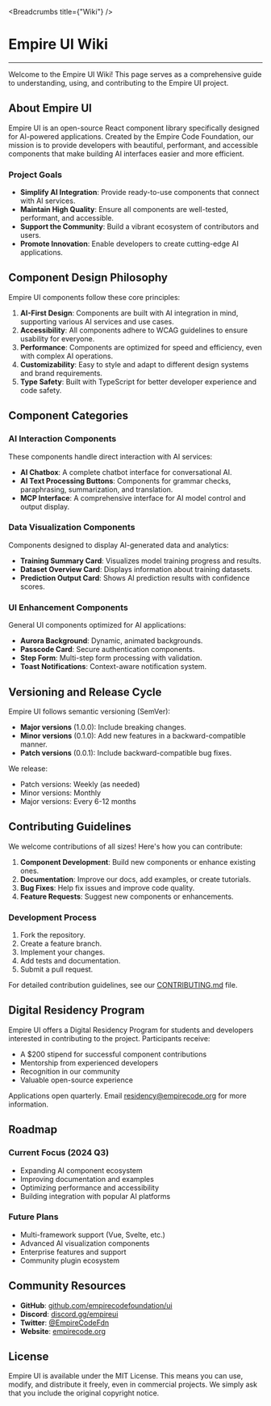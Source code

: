 
<Breadcrumbs title={"Wiki"} />

# Empire UI Wiki

---

Welcome to the Empire UI Wiki! This page serves as a comprehensive guide to understanding, using, and contributing to the Empire UI project.

## About Empire UI

Empire UI is an open-source React component library specifically designed for AI-powered applications. Created by the Empire Code Foundation, our mission is to provide developers with beautiful, performant, and accessible components that make building AI interfaces easier and more efficient.

### Project Goals

- **Simplify AI Integration**: Provide ready-to-use components that connect with AI services.
- **Maintain High Quality**: Ensure all components are well-tested, performant, and accessible.
- **Support the Community**: Build a vibrant ecosystem of contributors and users.
- **Promote Innovation**: Enable developers to create cutting-edge AI applications.

## Component Design Philosophy

Empire UI components follow these core principles:

1. **AI-First Design**: Components are built with AI integration in mind, supporting various AI services and use cases.
2. **Accessibility**: All components adhere to WCAG guidelines to ensure usability for everyone.
3. **Performance**: Components are optimized for speed and efficiency, even with complex AI operations.
4. **Customizability**: Easy to style and adapt to different design systems and brand requirements.
5. **Type Safety**: Built with TypeScript for better developer experience and code safety.

## Component Categories

### AI Interaction Components

These components handle direct interaction with AI services:

- **AI Chatbox**: A complete chatbot interface for conversational AI.
- **AI Text Processing Buttons**: Components for grammar checks, paraphrasing, summarization, and translation.
- **MCP Interface**: A comprehensive interface for AI model control and output display.

### Data Visualization Components

Components designed to display AI-generated data and analytics:

- **Training Summary Card**: Visualizes model training progress and results.
- **Dataset Overview Card**: Displays information about training datasets.
- **Prediction Output Card**: Shows AI prediction results with confidence scores.

### UI Enhancement Components

General UI components optimized for AI applications:

- **Aurora Background**: Dynamic, animated backgrounds.
- **Passcode Card**: Secure authentication components.
- **Step Form**: Multi-step form processing with validation.
- **Toast Notifications**: Context-aware notification system.

## Versioning and Release Cycle

Empire UI follows semantic versioning (SemVer):

- **Major versions** (1.0.0): Include breaking changes.
- **Minor versions** (0.1.0): Add new features in a backward-compatible manner.
- **Patch versions** (0.0.1): Include backward-compatible bug fixes.

We release:
- Patch versions: Weekly (as needed)
- Minor versions: Monthly
- Major versions: Every 6-12 months

## Contributing Guidelines

We welcome contributions of all sizes! Here's how you can contribute:

1. **Component Development**: Build new components or enhance existing ones.
2. **Documentation**: Improve our docs, add examples, or create tutorials.
3. **Bug Fixes**: Help fix issues and improve code quality.
4. **Feature Requests**: Suggest new components or enhancements.

### Development Process

1. Fork the repository.
2. Create a feature branch.
3. Implement your changes.
4. Add tests and documentation.
5. Submit a pull request.

For detailed contribution guidelines, see our [CONTRIBUTING.md](https://github.com/empirecodefoundation/ui/blob/main/CONTRIBUTING.md) file.

## Digital Residency Program

Empire UI offers a Digital Residency Program for students and developers interested in contributing to the project. Participants receive:

- A $200 stipend for successful component contributions
- Mentorship from experienced developers
- Recognition in our community
- Valuable open-source experience

Applications open quarterly. Email [residency@empirecode.org](mailto:residency@empirecode.org) for more information.

## Roadmap

### Current Focus (2024 Q3)

- Expanding AI component ecosystem
- Improving documentation and examples
- Optimizing performance and accessibility
- Building integration with popular AI platforms

### Future Plans

- Multi-framework support (Vue, Svelte, etc.)
- Advanced AI visualization components
- Enterprise features and support
- Community plugin ecosystem

## Community Resources

- **GitHub**: [github.com/empirecodefoundation/ui](https://github.com/empirecodefoundation/ui)
- **Discord**: [discord.gg/empireui](https://discord.gg/empireui)
- **Twitter**: [@EmpireCodeFdn](https://twitter.com/EmpireCodeFdn)
- **Website**: [empirecode.org](https://www.empirecode.org)

## License

Empire UI is available under the MIT License. This means you can use, modify, and distribute it freely, even in commercial projects. We simply ask that you include the original copyright notice. 